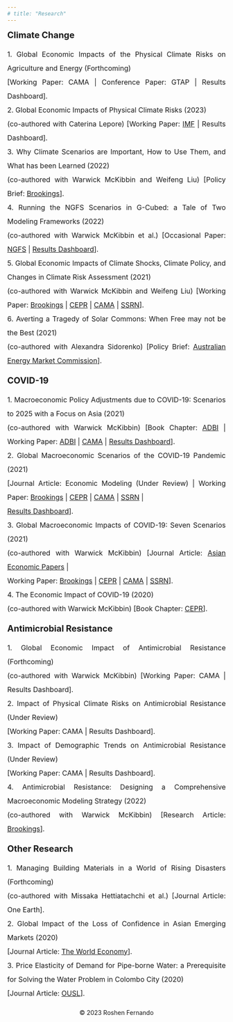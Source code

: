 ```yaml
---
# title: "Research"
---
```

<div align = "left" style="font-size: 20px"> **Climate Change** </div>
<p align = "justify" style="font-size: 16px; line-height: 2; margin-bottom: 18px; list-style-type: none">
<span style="list-style-type: none;"> 
1. Global Economic Impacts of the Physical Climate Risks on Agriculture and Energy (Forthcoming) <br>
[Working Paper: CAMA | Conference Paper: GTAP | Results Dashboard].
</span><br>
<span style="list-style-type: none;"> 
2. Global Economic Impacts of Physical Climate Risks (2023) <br>
(co-authored with Caterina Lepore)
[Working Paper: [IMF](https://www.imf.org/en/Publications/WP/Issues/2023/09/08/Global-Economic-Impacts-of-Physical-Climate-Risks-538947) | Results Dashboard].
</span><br>
<span style="list-style-type: none;"> 
3. Why Climate Scenarios are Important, How to Use Them, and What has been Learned (2022) <br>
(co-authored with Warwick McKibbin and Weifeng Liu)
[Policy Brief: [Brookings](https://www.brookings.edu/research/why-climate-policy-scenarios-are-important-how-to-use-them-and-what-has-been-learned/)].
</span><br>
<span style="list-style-type: none;"> 
4. Running the NGFS Scenarios in G-Cubed: a Tale of Two Modeling Frameworks (2022) <br>
(co-authored with Warwick McKibbin et al.)
[Occasional Paper: [NGFS](https://www.ngfs.net/sites/default/files/medias/documents/running_the_ngfs_scenarios_in_g-cubed_a_tale_of_two_modelling_frameworks.pdf) | [Results Dashboard](https://cama.crawford.anu.edu.au/cama-publications/g-cubed-modelling-results-ngfs-climate-scenarios)].
</span><br>
<span style="list-style-type: none;"> 
5. Global Economic Impacts of Climate Shocks, Climate Policy, and Changes in Climate Risk Assessment (2021) <br>
(co-authored with Warwick McKibbin and Weifeng Liu)
[Working Paper: [Brookings](https://www.brookings.edu/research/global-economic-impacts-of-climate-shocks-climate-policy-and-changes-in-climate-risk-assessment/) | 
[CEPR](https://cepr.org/active/publications/discussion_papers/dp.php?dpno=16154) |
[CAMA](https://cama.crawford.anu.edu.au/publication/cama-working-paper-series/18671/global-economic-impacts-climate-shocks-climate-policy) |
[SSRN](https://papers.ssrn.com/sol3/papers.cfm?abstract_id=3817111)].
</span><br>
<span style="list-style-type: none;"> 
6. Averting a Tragedy of Solar Commons: When Free may not be the Best (2021) <br>
(co-authored with Alexandra Sidorenko)
[Policy Brief: [Australian Energy Market Commission](https://www.aemc.gov.au/sites/default/files/documents/alexandra_sidorenko_and_roshen_fernando.pdf)].
</span><br>
</p>

<div align = "left" style="font-size: 20px"> **COVID-19** </div>
<p align = "justify" style="font-size: 16px; line-height: 2; margin-bottom: 18px; list-style-type: none">
<span style="list-style-type: none;"> 
1. Macroeconomic Policy Adjustments due to COVID-19: Scenarios to 2025 with a Focus on Asia (2021) <br>
(co-authored with Warwick McKibbin)
[Book Chapter: [ADBI](https://www.adb.org/sites/default/files/publication/739596/covid-19-impacts-and-policy-options-web.pdf) |
Working Paper: [ADBI](https://www.adb.org/sites/default/files/publication/684551/adbi-wp1219.pdf) |
[CAMA](https://cama.crawford.anu.edu.au/publication/cama-working-paper-series/18369/macroeconomic-policy-adjustments-due-covid-19-scenarios) |
[Results Dashboard](https://cama.crawford.anu.edu.au/cama-publications/asian-development-bank-institute-modelling-results-dashboard)].
</span><br>
<span style="list-style-type: none;"> 
2. Global Macroeconomic Scenarios of the COVID-19 Pandemic (2021) <br>
[Journal Article: Economic Modeling (Under Review) | 
Working Paper: [Brookings](https://www.brookings.edu/research/global-macroeconomic-scenarios-of-the-covid-19-pandemic/) | [CEPR](https://cepr.org/file/9394/download?token=V5WFWAve) | 
[CAMA](https://cama.crawford.anu.edu.au/publication/cama-working-paper-series/17010/global-macroeconomic-scenarios-covid-19-pandemic) | 
[SSRN](https://papers.ssrn.com/sol3/papers.cfm?abstract_id=3635103) | <br>
[Results Dashboard](https://cama.crawford.anu.edu.au/covid-19-macroeconomic-modelling-results-dashboard)].
</span><br>
<span style="list-style-type: none;"> 
3. Global Macroeconomic Impacts of COVID-19: Seven Scenarios (2021) <br>
(co-authored with Warwick McKibbin)
[Journal Article: [Asian Economic Papers](https://direct.mit.edu/asep/article/doi/10.1162/asep_a_00796/97314/The-Global-Macroeconomic-Impacts-of-COVID-19-Seven) | <br>
Working Paper: [Brookings](https://www.brookings.edu/research/the-global-macroeconomic-impacts-of-covid-19-seven-scenarios/) | [CEPR](https://cepr.org/file/10494/download?token=HYTOt3q1) | 
[CAMA](https://cama.crawford.anu.edu.au/publication/cama-working-paper-series/16221/global-macroeconomic-impacts-covid-19-seven-scenarios) | 
[SSRN](https://papers.ssrn.com/sol3/papers.cfm?abstract_id=3547729)].
</span><br>
<span style="list-style-type: none;"> 
4. The Economic Impact of COVID-19 (2020) <br>
(co-authored with Warwick McKibbin)
[Book Chapter: [CEPR](https://cepr.org/sites/default/files/news/COVID-19.pdf)].
</span><br>
</p>

<div align = "left" style="font-size: 20px"> **Antimicrobial Resistance** </div>
<p align = "justify" style="font-size: 16px; line-height: 2; margin-bottom: 18px; list-style-type: none">
<span style="list-style-type: none;"> 
1. Global Economic Impact of Antimicrobial Resistance (Forthcoming) <br>
(co-authored with Warwick McKibbin)
[Working Paper: CAMA | Results Dashboard].
</span><br>
<span style="list-style-type: none;"> 
2. Impact of Physical Climate Risks on Antimicrobial Resistance (Under Review) <br>
[Working Paper: CAMA | Results Dashboard].
</span><br>
<span style="list-style-type: none;"> 
3. Impact of Demographic Trends on Antimicrobial Resistance (Under Review) <br>
[Working Paper: CAMA | Results Dashboard].
</span><br>
<span style="list-style-type: none;"> 
4. Antimicrobial Resistance: Designing a Comprehensive Macroeconomic Modeling Strategy (2022) <br>
(co-authored with Warwick McKibbin)
[Research Article: [Brookings](https://www.brookings.edu/research/antimicrobial-resistance-designing-a-comprehensive-macroeconomic-modeling-strategy/)].
</span><br>
</p>

<div align = "left" style="font-size: 20px"> **Other Research** </div>
<p align = "justify" style="font-size: 16px; line-height: 2; margin-bottom: 18px; list-style-type: none">
<span style="list-style-type: none;"> 
1. Managing Building Materials in a World of Rising Disasters (Forthcoming) <br>
(co-authored with Missaka Hettiatachchi et al.)
[Journal Article: One Earth].
</span><br>
2. Global Impact of the Loss of Confidence in Asian Emerging Markets (2020) <br>
[Journal Article: [The World Economy](https://onlinelibrary.wiley.com/doi/full/10.1111/twec.12926)].
</span><br>
3. Price Elasticity of Demand for Pipe-borne Water: a Prerequisite for Solving the Water Problem in Colombo City (2020) <br>
[Journal Article: [OUSL](https://ouslj.sljol.info/articles/abstract/10.4038/ouslj.v13i1.7399/)].
</span><br>
</p>

<div style="text-align: center; margin-top: 20px;"> <p>&copy; 2023 Roshen Fernando</p> </div>